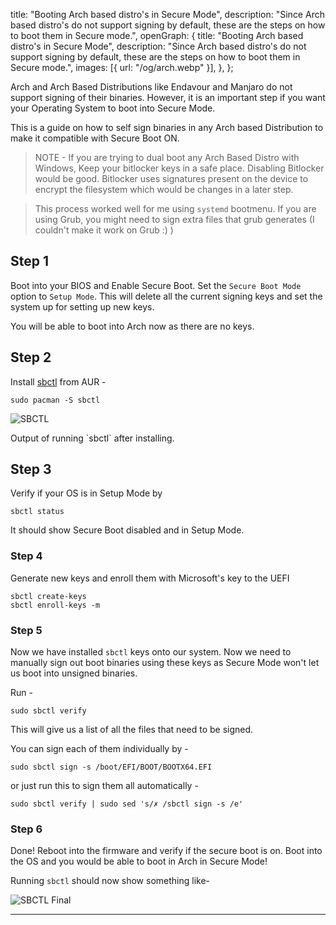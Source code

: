   title: "Booting Arch based distro's in Secure Mode",
  description:
    "Since Arch based distro's do not support signing by default, these are the steps on how to boot them in Secure mode.",
  openGraph: {
    title: "Booting Arch based distro's in Secure Mode",
    description:
      "Since Arch based distro's do not support signing by default, these are the steps on how to boot them in Secure mode.",
    images: [{ url: "/og/arch.webp" }],
  },
};

Arch and Arch Based Distributions like Endavour and Manjaro do not support signing of their binaries.
However, it is an important step if you want your Operating System to boot into Secure Mode.

This is a guide on how to self sign binaries in any Arch based Distribution to make it compatible with Secure Boot ON.

> NOTE -
> If you are trying to dual boot any Arch Based Distro with Windows, Keep your bitlocker keys in a safe place.
> Disabling Bitlocker would be good. Bitlocker uses signatures present on the device to encrypt the filesystem which would be changes in a later step.

> This process worked well for me using `systemd` bootmenu. 
> If you are using Grub, you might need to sign extra files that grub generates (I couldn't make it work on Grub :) )

## Step 1

Boot into your BIOS and Enable Secure Boot. Set the `Secure Boot Mode` option to `Setup Mode`.
This will delete all the current signing keys and set the system up for setting up new keys.

You will be able to boot into Arch now as there are no keys.

## Step 2

Install [sbctl](https://github.com/Foxboron/sbctl) from AUR - 

```
sudo pacman -S sbctl
```

![SBCTL](/sbctl.png)

<Caption>
  Output of running `sbctl` after installing.
</Caption>

## Step 3

Verify if your OS is in Setup Mode by 

```
sbctl status
```

It should show Secure Boot disabled and in Setup Mode.

### Step 4

Generate new keys and enroll them with Microsoft's key to the UEFI

```
sbctl create-keys
sbctl enroll-keys -m
```

### Step 5

Now we have installed `sbctl` keys onto our system. 
Now we need to manually sign out boot binaries using these keys as Secure Mode won't let us boot into unsigned binaries.

Run -

```
sudo sbctl verify
```

This will give us a list of all the files that need to be signed.

You can sign each of them individually by - 
```
sudo sbctl sign -s /boot/EFI/BOOT/BOOTX64.EFI
```

or just run this to sign them all automatically - 

```
sudo sbctl verify | sudo sed 's/✗ /sbctl sign -s /e'
```

### Step 6

Done! Reboot into the firmware and verify if the secure boot is on. 
Boot into the OS and you would be able to boot in Arch in Secure Mode!

Running `sbctl` should now show something like- 

![SBCTL Final](/sbctl-final.png)

---